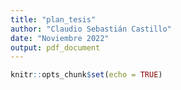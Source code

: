```yaml
---
title: "plan_tesis"
author: "Claudio Sebastián Castillo"
date: "Noviembre 2022"
output: pdf_document
---
```


```r
knitr::opts_chunk$set(echo = TRUE)
```
